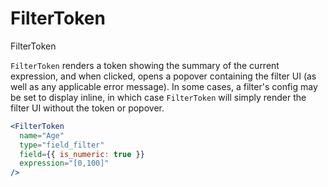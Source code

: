 
<Meta component={FilterToken} title="Docs/Components/Filters/FilterToken" />

# FilterToken

<ImportMessage packageName="filter-components">FilterToken</ImportMessage>

`FilterToken` renders a token showing the summary of the current expression, and when clicked, opens a popover containing the filter UI (as well as any applicable error message). In some cases, a filter's config may be set to display inline, in which case `FilterToken` will simply render the filter UI without the token or popover.

```jsx
<FilterToken
  name="Age"
  type="field_filter"
  field={{ is_numeric: true }}
  expression="[0,100]"
/>
```
